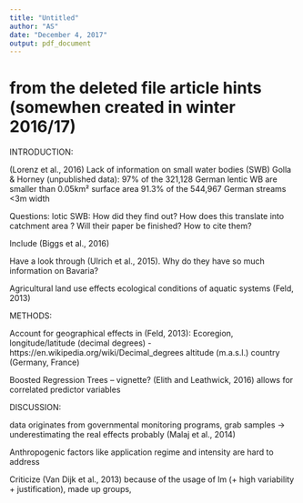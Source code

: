 ```yaml
---
title: "Untitled"
author: "AS"
date: "December 4, 2017"
output: pdf_document
---
```


# from the deleted file article hints (somewhen created in winter 2016/17)
INTRODUCTION:

(Lorenz et al., 2016)
Lack of information on small water bodies (SWB)
Golla & Horney (unpublished data):
	97% of the 321,128 German lentic WB are smaller than 0.05km² surface area
	91.3% of the 544,967 German streams <3m width

Questions: lotic SWB: 	How did they find out?
				How does this translate into catchment area ? 
				Will their paper be finished? How to cite them?

Include (Biggs et al., 2016) 

Have a look through (Ulrich et al., 2015). Why do they have so much information on Bavaria?


Agricultural land use effects ecological conditions of aquatic systems (Feld, 2013)


METHODS:

Account for geographical effects in (Feld, 2013):
Ecoregion,
longitude/latitude (decimal degrees) - https://en.wikipedia.org/wiki/Decimal_degrees
altitude (m.a.s.l.)
country (Germany, France)

Boosted Regression Trees – vignette? (Elith and Leathwick, 2016)
allows for correlated predictor variables

DISCUSSION:

data originates from governmental monitoring programs, grab samples  → underestimating the real effects probably (Malaj et al., 2014)

Anthropogenic factors like application regime and intensity are hard to address

Criticize (Van Dijk et al., 2013) because of the usage of lm  (+ high variability + justification), made up groups, 
